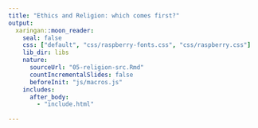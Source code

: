 ```yaml
---
title: "Ethics and Religion: which comes first?"
output:
  xaringan::moon_reader:
    seal: false
    css: ["default", "css/raspberry-fonts.css", "css/raspberry.css"]
    lib_dir: libs
    nature:
      sourceUrl: "05-religion-src.Rmd"
      countIncrementalSlides: false
      beforeInit: "js/macros.js"
    includes:
      after_body:
        - "include.html"
      
---
```


